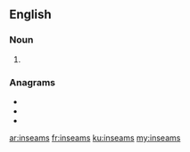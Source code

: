 ==English==

===Noun===
{{head|en|noun plural form}}

# {{plural of|inseam|lang=en}}

===Anagrams===
* {{l|en|Messina}}
* {{l|en|samisen}}
* {{l|en|sesamin}}

[[ar:inseams]]
[[fr:inseams]]
[[ku:inseams]]
[[my:inseams]]
